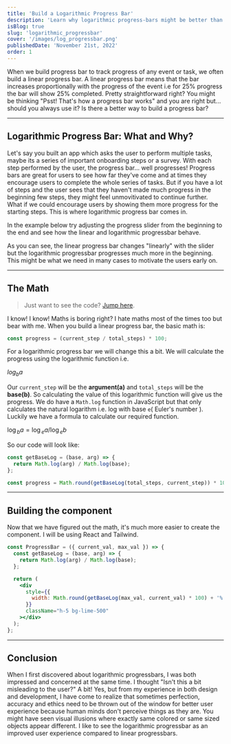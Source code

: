 ```yaml
---
title: 'Build a Logarithmic Progress Bar'
description: 'Learn why logarithmic progress-bars might be better than linear progress-bars and how to build them.'
isBlog: true
slug: 'logarithmic_progressbar'
cover: '/images/log_progressbar.png'
publishedDate: 'November 21st, 2022'
order: 1
---
```


When we build progress bar to track progress of any event or task, we often build a linear progress bar. A linear progress bar means that the bar increases proportionally with the progress of the event i.e for 25% progress the bar will show 25% completed. Pretty straightforward right? You might be thinking "Psst! That's how a progress bar works" and you are right but... should you always use it? Is there a better way to build a progress bar?

---

## Logarithmic Progress Bar: What and Why?

Let's say you built an app which asks the user to perform multiple tasks, maybe its a series of important onboarding steps or a survey. With each step performed by the user, the progress bar... well progresses! Progress bars are great for users to see how far they've come and at times they encourage users to complete the whole series of tasks. But if you have a lot of steps and the user sees that they haven't made much progress in the beginning few steps, they might feel unmovitivated to continue further. What if we could encourage users by showing them more progress for the starting steps. This is where logarithmic progress bar comes in.

In the example below try adjusting the progress slider from the beginning to the end and see how the linear and logarithmic progressbar behave.

<ProgressBarComparison />

As you can see, the linear progress bar changes "linearly" with the slider but the logarithmic progressbar progresses much more in the beginning. This might be what we need in many cases to motivate the users early on.

---

## The Math

> Just want to see the code? [Jump here](#building-the-component).

I know! I know! Maths is boring right? I hate maths most of the times too but bear with me. When you build a linear progress bar, the basic math is:

```js
const progress = (current_step / total_steps) * 100;
```

For a logarithmic progress bar we will change this a bit. We will calculate the progress using the logarithmic function i.e.

$log{_b}{a}$

Our `current_step` will be the **argument(a)** and `total_steps` will be the **base(b)**. So calculating the value of this logarithmic function will give us the progress. We do have a `Math.log` function in JavaScript but that only calculates the natural logarithm i.e. log with base `e`( Euler's number ). Luckily we have a formula to calculate our required function.

$\log{_b}{a} = \log{_e}{a} / \log{_e}{b}$

So our code will look like:

```js
const getBaseLog = (base, arg) => {
  return Math.log(arg) / Math.log(base);
};

const progress = Math.round(getBaseLog(total_steps, current_step)) * 100;
```

---

## Building the component

Now that we have figured out the math, it's much more easier to create the component. I will be using React and Tailwind.

```jsx:progress-bar.jsx
const ProgressBar = ({ current_val, max_val }) => {
  const getBaseLog = (base, arg) => {
    return Math.log(arg) / Math.log(base);
  };

  return (
    <div
      style={{
        width: Math.round(getBaseLog(max_val, current_val) * 100) + '%',
      }}
      className="h-5 bg-lime-500"
    ></div>
  );
};
```

---

## Conclusion

When I first discovered about logarithmic progressbars, I was both impressed and concerned at the same time. I thought "Isn't this a bit misleading to the user?" A bit! Yes, but from my experience in both design and development, I have come to realize that sometimes perfection, accuracy and ethics need to be thrown out of the window for better user experience because human minds don't perceive things as they are. You might have seen visual illusions where exactly same colored or same sized objects appear different. I like to see the logarithmic progressbar as an improved user experience compared to linear progressbars.
